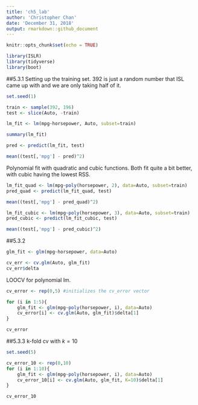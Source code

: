 ```yaml
---
title: 'ch5_lab'
author: 'Christopher Chan'
date: 'December 31, 2018'
output: rmarkdown::github_document
---
```


```r
knitr::opts_chunk$set(echo = TRUE)
```

```r
library(ISLR)
library(tidyverse)
library(boot)
```

##5.3.1
Setting up the training set. 392 is just a random number that ISL came up with and we are only taking half of it.
```r
set.seed(1)

train <- sample(392, 196)
test <- slice(Auto, -train)
```

```r
lm_fit <- lm(mpg~horsepower, Auto, subset=train)

summary(lm_fit)
```

```r
pred <- predict(lm_fit, test)

mean((test[,'mpg'] - pred)^2)
```

Polynomial fit with quadratic and cubic functions. Both fit quite a bit better, with cubic having the lowest RSS. 
```r
lm_fit_quad <- lm(mpg~poly(horsepower, 2), data=Auto, subset=train)
pred_quad <- predict(lm_fit_quad, test) 

mean((test[,'mpg'] - pred_quad)^2)
```
```r
lm_fit_cubic <- lm(mpg~poly(horsepower, 3), data=Auto, subset=train)
pred_cubic <- predict(lm_fit_cubic, test)

mean((test[,'mpg'] - pred_cubic)^2)
```


##5.3.2
```r
glm_fit <- glm(mpg~horsepower, data=Auto)

cv_err <- cv.glm(Auto, glm_fit)
cv_err$delta
```

LOOCV for polynomial lm.
```r
cv_error <- rep(0,5) #initializes the cv_error vector

for (i in 1:5){
    glm_fit <- glm(mpg~poly(horsepower, i), data=Auto)
    cv_error[i] <- cv.glm(Auto, glm_fit)$delta[1]
}

cv_error
```

##5.3.3
k-fold cv with $k=10$
```r
set.seed(5)

cv_error_10 <- rep(0,10)
for (i in 1:10){
    glm_fit <- glm(mpg~poly(horsepower, i), data=Auto)
    cv_error_10[i] <- cv.glm(Auto, glm_fit, K=10)$delta[1]
}

cv_error_10
```

















































